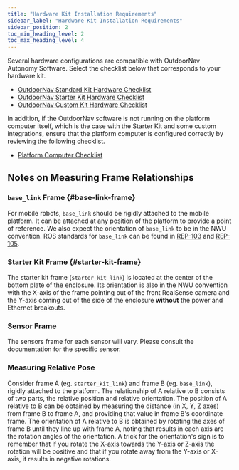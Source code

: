 ```yaml
---
title: "Hardware Kit Installation Requirements"
sidebar_label: "Hardware Kit Installation Requirements"
sidebar_position: 2
toc_min_heading_level: 2
toc_max_heading_level: 4
---
```


Several hardware configurations are compatible with OutdoorNav Autonomy Software.
Select the checklist below that corresponds to your hardware kit.

- [OutdoorNav Standard Kit Hardware Checklist](/docs_outdoornav_user_manual/integration_requirements/hardware_integration_requirements/standard_kit_hardware_checklist)
- [OutdoorNav Starter Kit Hardware Checklist](/docs_outdoornav_user_manual/integration_requirements/hardware_integration_requirements/starter_kit_hardware_checklist)
- [OutdoorNav Custom Kit Hardware Checklist](/docs_outdoornav_user_manual/integration_requirements/hardware_integration_requirements/custom_kit_hardware_checklist)

In addition, if the OutdoorNav software is not running on the platform computer itself, which is the case with the Starter Kit and some custom integrations, ensure that the platform computer is configured correctly by reviewing the following checklist.

- [Platform Computer Checklist](/docs_outdoornav_user_manual/integration_requirements/platform_computer_checklist)

## Notes on Measuring Frame Relationships

### `base_link` Frame {#base-link-frame}

For mobile robots, `base_link` should be rigidly attached to the mobile platform.
It can be attached at any position of the platform to provide a point of reference.
We also expect the orientation of `base_link` to be in the NWU convention.
ROS standards for `base_link` can be found in [REP-103](https://www.ros.org/reps/rep-0103.html#axis-orientation) and [REP-105](https://www.ros.org/reps/rep-0105.html#base-link).

### Starter Kit Frame {#starter-kit-frame}

The starter kit frame (`starter_kit_link`) is located at the center of the bottom plate of the enclosure.
Its orientation is also in the NWU convention with the X-axis of the frame pointing out of the front RealSense camera and the Y-axis coming out of the side of the enclosure **without** the power and Ethernet breakouts.

### Sensor Frame

The sensors frame for each sensor will vary. Please consult the documentation for the specific sensor.

### Measuring Relative Pose

Consider frame A (eg. `starter_kit_link`) and frame B (eg. `base_link`), rigidly attached to the platform.
The relationship of A relative to B consists of two parts, the relative position and relative orientation.
The position of A relative to B can be obtained by measuring the distance (in X, Y, Z axes) from frame B to frame A, and providing that value in frame B's coordinate frame.
The orientation of A relative to B is obtained by rotating the axes of frame B until they line up with frame A, noting that results in each axis are the rotation angles of the orientation.
A trick for the orientation's sign is to remember that if you rotate the X-axis towards the Y-axis or Z-axis the rotation will be positive and that if you rotate away from the Y-axis or X-axis, it results in negative rotations.
